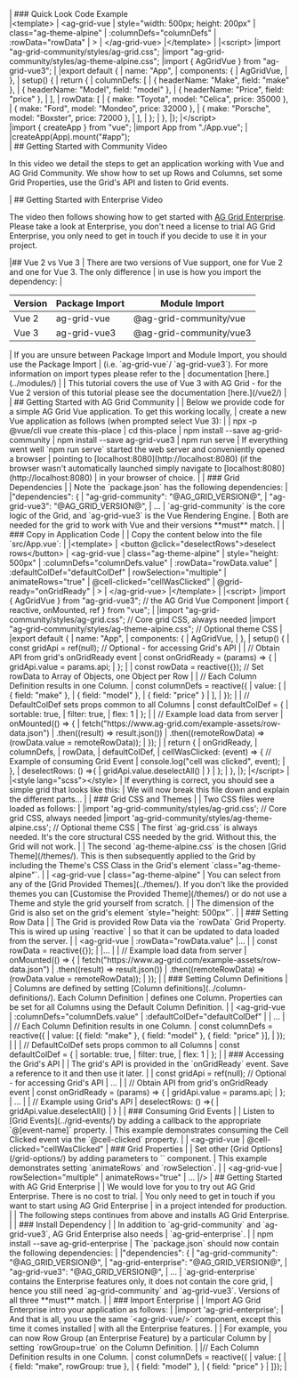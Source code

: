 <framework-specific-section frameworks="vue">
| ### Quick Look Code Example
</framework-specific-section>

<framework-specific-section frameworks="vue">
<tabs>

<tabs-links>
<open-in-cta type="codesandbox" href="https://codesandbox.io/s/ag-grid-vue-3-example-bvwik?file=/src/main.js" />
</tabs-links>

<div tab-label="App.vue">
</framework-specific-section>

<framework-specific-section frameworks="vue">
<snippet transform={false} language="jsx" lineNumbers="true">
|&lt;template>
|  &lt;ag-grid-vue
|    style="width: 500px; height: 200px"
|    class="ag-theme-alpine"
|    :columnDefs="columnDefs"
|    :rowData="rowData"
|  >
|  &lt;/ag-grid-vue>
|&lt;/template>
|
|&lt;script>
|import "ag-grid-community/styles/ag-grid.css";
|import "ag-grid-community/styles/ag-theme-alpine.css";
|import { AgGridVue } from "ag-grid-vue3";
|
|export default {
|  name: "App",
|  components: {
|    AgGridVue,
|  },
|  setup() {
|    return {
|      columnDefs: [
|        { headerName: "Make", field: "make" },
|        { headerName: "Model", field: "model" },
|        { headerName: "Price", field: "price" },
|      ],
|      rowData: [
|        { make: "Toyota", model: "Celica", price: 35000 },
|        { make: "Ford", model: "Mondeo", price: 32000 },
|        { make: "Porsche", model: "Boxster", price: 72000 },
|      ],
|    };
|  },
|};
|&lt;/script>
</snippet>
</framework-specific-section>

<framework-specific-section frameworks="vue">
</div>
<div tab-label="main.js">
</framework-specific-section>

<framework-specific-section frameworks="vue">
<snippet transform={false} language="jsx" lineNumbers="true">
|import { createApp } from "vue";
|import App from "./App.vue";
|
|createApp(App).mount("#app");
</framework-specific-section>

<framework-specific-section frameworks="vue">
</div>

</tabs>
</framework-specific-section>

<framework-specific-section frameworks="vue">
| ## Getting Started with Community Video
</framework-specific-section>

<framework-specific-section frameworks="vue">
 <video-section id="V14w_NFuZB4" title="Video Tutorial for Getting Started with AG Grid Community">
 <p>
     In this video we detail the steps to get an application working with Vue and AG Grid Community. We show how to set up Rows and Columns, set some Grid Properties, use the Grid's API and listen to Grid events.
 </p>
 </video-section>
</framework-specific-section>

<framework-specific-section frameworks="vue">
| ## Getting Started with Enterprise Video
</framework-specific-section>

<framework-specific-section frameworks="vue">
 <video-section id="9WnYqSxTuE8" title="Getting Started with AG Grid Enterprise">
 <p>
     The video then follows showing how to get started with <a href="../licensing/">AG Grid Enterprise</a>. Please take a look at Enterprise, you don't need a license to trial AG Grid Enterprise, you only need to get in touch if you decide to use it in your project.
 </p>
 </video-section>
</framework-specific-section>

<framework-specific-section frameworks="vue">
|## Vue 2 vs Vue 3
| There are two versions of Vue support, one for Vue 2 and one for Vue 3. The only difference
| in use is how you import the dependency:
|
</framework-specific-section>

<framework-specific-section frameworks="vue">
<div class="font-size-responsive">
    <table>
        <thead>
        <tr>
            <th>Version</th>
            <th>Package Import</th>
            <th>Module Import</th>
        </tr>
        </thead>
        <tbody>
        <tr>
            <td>Vue 2</td>
            <td>ag-grid-vue</td>
            <td>@ag-grid-community/vue</td>
        </tr>
        <tr>
            <td>Vue 3</td>
            <td>ag-grid-vue3</td>
            <td>@ag-grid-community/vue3</td>
        </tr>
        </tbody>
    </table>
</div>
</framework-specific-section>

<framework-specific-section frameworks="vue">
| If you are unsure between Package Import and Module Import, you should use the Package Import
| (i.e. `ag-grid-vue`/ `ag-grid-vue3`). For more information on import types please refer to the 
| documentation [here.](../modules/)
|
| This tutorial covers the use of Vue 3 with AG Grid - for the Vue 2 version of this tutorial please see the documentation [here.](/vue2/)
|
| ## Getting Started with AG Grid Community
|
| Below we provide code for a simple AG Grid Vue application. To get this working locally,
| create a new Vue application as follows (when prompted select Vue 3):
|
</framework-specific-section>

<framework-specific-section frameworks="vue">
<snippet transform={false} language="bash">
| npx -p @vue/cli vue create this-place
| cd this-place
| npm install --save ag-grid-community
| npm install --save ag-grid-vue3
| npm run serve
</snippet>
</framework-specific-section> 

<framework-specific-section frameworks="vue">
| If everything went well `npm run serve` started the web server and conveniently opened a browser
| pointing to [localhost:8080](http://localhost:8080) (if the browser wasn't automatically launched simply navigate to [localhost:8080](http://localhost:8080)
| in your browser of choice.
|
| ### Grid Dependencies
|
| Note the `package.json` has the following dependencies:
|
</framework-specific-section>

<framework-specific-section frameworks="vue">
<snippet transform={false}>
|"dependencies": {
|    "ag-grid-community": "@AG_GRID_VERSION@",
|    "ag-grid-vue3": "@AG_GRID_VERSION@",
|    ...
</snippet>
</framework-specific-section>

<framework-specific-section frameworks="vue">
| `ag-grid-community` is the core logic of the Grid, and `ag-grid-vue3` is the Vue Rendering Engine.
| Both are needed for the grid to work with Vue and their versions **must** match.
|
| ### Copy in Application Code
|
| Copy the content below into the file `src/App.vue`:
|
</framework-specific-section>

<framework-specific-section frameworks="vue">
<snippet transform={false} language="html">
|&lt;template>
|  &lt;button @click="deselectRows">deselect rows&lt;/button>
|  &lt;ag-grid-vue
|    class="ag-theme-alpine"
|    style="height: 500px"
|    :columnDefs="columnDefs.value"
|    :rowData="rowData.value"
|    :defaultColDef="defaultColDef"
|    rowSelection="multiple"
|    animateRows="true"
|    @cell-clicked="cellWasClicked"
|    @grid-ready="onGridReady"
|  >
|  &lt;/ag-grid-vue>
|&lt;/template>
|
|&lt;script>
|import { AgGridVue } from "ag-grid-vue3";  // the AG Grid Vue Component
|import { reactive, onMounted, ref } from "vue";
|
|import "ag-grid-community/styles/ag-grid.css"; // Core grid CSS, always needed
|import "ag-grid-community/styles/ag-theme-alpine.css"; // Optional theme CSS
|
|export default {
|  name: "App",
|  components: {
|    AgGridVue,
|  },
|  setup() {
|    const gridApi = ref(null); // Optional - for accessing Grid's API
|
|    // Obtain API from grid's onGridReady event
|    const onGridReady = (params) => {
|      gridApi.value = params.api;
|    };
|
|    const rowData = reactive({}); // Set rowData to Array of Objects, one Object per Row
|
|    // Each Column Definition results in one Column.
|    const columnDefs = reactive({
|      value: [
|           { field: "make" },
|           { field: "model" },
|           { field: "price" }
|      ],
|    });
|
|    // DefaultColDef sets props common to all Columns
|    const defaultColDef = {
|      sortable: true,
|      filter: true,
|      flex: 1
|    };
|
|    // Example load data from server
|    onMounted(() => {
|      fetch("https://www.ag-grid.com/example-assets/row-data.json")
|        .then((result) => result.json())
|        .then((remoteRowData) => (rowData.value = remoteRowData));
|    });
|
|    return {
|      onGridReady,
|      columnDefs,
|      rowData,
|      defaultColDef,
|      cellWasClicked: (event) => { // Example of consuming Grid Event
|        console.log("cell was clicked", event);
|      },
|      deselectRows: () =>{
|        gridApi.value.deselectAll()
|      }
|    };
|  },
|};
|&lt;/script>
|
|&lt;style lang="scss">&lt;/style>
</snippet>
</framework-specific-section>

<framework-specific-section frameworks="vue">
| If everything is correct, you should see a simple grid that looks like this:
</framework-specific-section>
<framework-specific-section frameworks="vue">
<image-caption src="step1.png" alt="AG Grid in its simplest form" maxWidth="80%" constrained="true" centered="true"></image-caption>
</framework-specific-section>

<framework-specific-section frameworks="vue">
| We will now break this file down and explain the different parts...
|
| ### Grid CSS and Themes
|
| Two CSS files were loaded as follows:
|
</framework-specific-section>

<framework-specific-section frameworks="vue">
<snippet transform={false} language="jsx">
|import 'ag-grid-community/styles/ag-grid.css'; // Core grid CSS, always needed
|import 'ag-grid-community/styles/ag-theme-alpine.css'; // Optional theme CSS
</snippet>
</framework-specific-section>

<framework-specific-section frameworks="vue">
| The first `ag-grid.css` is always needed. It's the core structural CSS needed by the grid. Without this, the Grid will not work.
|
| The second `ag-theme-alpine.css` is the chosen [Grid Theme](/themes/). This is then subsequently applied to the Grid by including the Theme's CSS Class in the Grid's element `class="ag-theme-alpine"`.
|
</framework-specific-section>

<framework-specific-section frameworks="vue">
<snippet transform={false} language="jsx">
| &lt;ag-grid-vue
|    class="ag-theme-alpine"
</snippet>
</framework-specific-section>

<framework-specific-section frameworks="vue">
| You can select from any of the [Grid Provided Themes](../themes/). If you don't like the provided themes you can [Customise the Provided Theme](/themes/) or do not use a Theme and style the grid yourself from scratch.
|
| The dimension of the Grid is also set on the grid's element `style="height: 500px"`.
|
| ### Setting Row Data
|
| The Grid is provided Row Data via the `rowData` Grid Property. This is wired up using `reactive`
| so that it can be updated to data loaded from the server.
|
</framework-specific-section>

<framework-specific-section frameworks="vue">
<snippet transform={false} language="jsx">
|  &lt;ag-grid-vue
|    :rowData="rowData.value"
|...
|
| const rowData = reactive({});
|
|...
|
| // Example load data from server
| onMounted(() => {
|   fetch("https://www.ag-grid.com/example-assets/row-data.json")
|     .then((result) => result.json())
|     .then((remoteRowData) => (rowData.value = remoteRowData));
| });
|
</snippet>
</framework-specific-section>

<framework-specific-section frameworks="vue">
| ### Setting Column Definitions
|
| Columns are defined by setting [Column definitions](../column-definitions/). Each Column Definition
| defines one Column. Properties can be set for all Columns using the Default Column Definition.
|
</framework-specific-section>

<framework-specific-section frameworks="vue">
<snippet transform={false} language="jsx">
|  &lt;ag-grid-vue
|    :columnDefs="columnDefs.value"
|    :defaultColDef="defaultColDef"
|
| ...
|
| // Each Column Definition results in one Column.
| const columnDefs = reactive({
|   value: [{ field: "make" }, { field: "model" }, { field: "price" }],
| });
|
|
| // DefaultColDef sets props common to all Columns
| const defaultColDef = {
|   sortable: true,
|   filter: true,
|   flex: 1
| };
|
</snippet>
</framework-specific-section>

<framework-specific-section frameworks="vue">
| ### Accessing the Grid's API
|
| The grid's API is provided in the `onGridReady` event. Save a reference to it and then use it later.
|
</framework-specific-section>

<framework-specific-section frameworks="vue">
<snippet transform={false} language="jsx">
| const gridApi = ref(null); // Optional - for accessing Grid's API
| ...
|
| // Obtain API from grid's onGridReady event
| const onGridReady = (params) => {
|   gridApi.value = params.api;
| };
| ...
|
| // Example using Grid's API
| deselectRows: () =>{
|   gridApi.value.deselectAll()
| }
|
</snippet>
</framework-specific-section>

<framework-specific-section frameworks="vue">
| ### Consuming Grid Events
|
| Listen to [Grid Events](../grid-events/) by adding a callback to the appropriate `@[event-name]` property.
| This example demonstrates consuming the Cell Clicked event via the `@cell-clicked` property.
|
</framework-specific-section>

<framework-specific-section frameworks="vue">
<snippet transform={false} language="jsx">
|  &lt;ag-grid-vue
|    @cell-clicked="cellWasClicked"
</snippet>
</framework-specific-section>

<framework-specific-section frameworks="vue">
| ### Grid Properties
|
| Set other [Grid Options](/grid-options/) by adding parameters to `<ag-grid-vue/>` component.
| This example demonstrates setting `animateRows` and `rowSelection`.
|
</framework-specific-section>

<framework-specific-section frameworks="vue">
<snippet transform={false} language="jsx">
|  &lt;ag-grid-vue
|    rowSelection="multiple"
|    animateRows="true"
|    ...
|/>
</snippet>
</framework-specific-section>

<framework-specific-section frameworks="vue">
<snippet transform={false} language="jsx">
| ## Getting Started with AG Grid Enterprise
|
| We would love for you to try out AG Grid Enterprise. There is no cost to trial.
| You only need to get in touch if you want to start using AG Grid Enterprise
| in a project intended for production.
|
| The following steps continues from above and installs AG Grid Enterprise.
|
| ### Install Dependency
|
| In addition to `ag-grid-community` and `ag-grid-vue3`, AG Grid Enterprise also needs
| `ag-grid-enterprise`.
|
</snippet>
</framework-specific-section>

<framework-specific-section frameworks="vue">
<snippet transform={false} language="bash">
| npm install --save ag-grid-enterprise
</snippet>
</framework-specific-section>

<framework-specific-section frameworks="vue">
| The `package.json` should now contain the following dependencies:
|
</framework-specific-section>

<framework-specific-section frameworks="vue">
<snippet transform={false} language="jsx">
|"dependencies": {
|    "ag-grid-community": "@AG_GRID_VERSION@",
|    "ag-grid-enterprise": "@AG_GRID_VERSION@",
|    "ag-grid-vue3": "@AG_GRID_VERSION@",
|    ...
</snippet>
</framework-specific-section>

<framework-specific-section frameworks="vue">
| `ag-grid-enterprise` contains the Enterprise features only, it does not contain the core grid,
| hence you still need `ag-grid-community` and `ag-grid-vue3`. Versions of all three **must** match.
|
| ### Import Enterprise
|
| Import AG Grid Enterprise intro your application as follows:
|
</framework-specific-section>

<framework-specific-section frameworks="vue">
<snippet transform={false} language="jsx">
|import 'ag-grid-enterprise';
</snippet>
</framework-specific-section>

<framework-specific-section frameworks="vue">
| And that is all, you use the same `&lt;ag-grid-vue/>` component, except this time it comes installed
| with all the Enterprise features.
|
| For example, you can now Row Group (an Enterprise Feature) by a particular Column by
| setting `rowGroup=true` on the Column Definition.
|
</framework-specific-section>

<framework-specific-section frameworks="vue">
<snippet transform={false} language="jsx">
|// Each Column Definition results in one Column.
| const columnDefs = reactive({
|   value: [
|        { field: "make", rowGroup: true }, 
|        { field: "model" }, 
|        { field: "price" }
|   ]});
|
</snippet>
</framework-specific-section>
